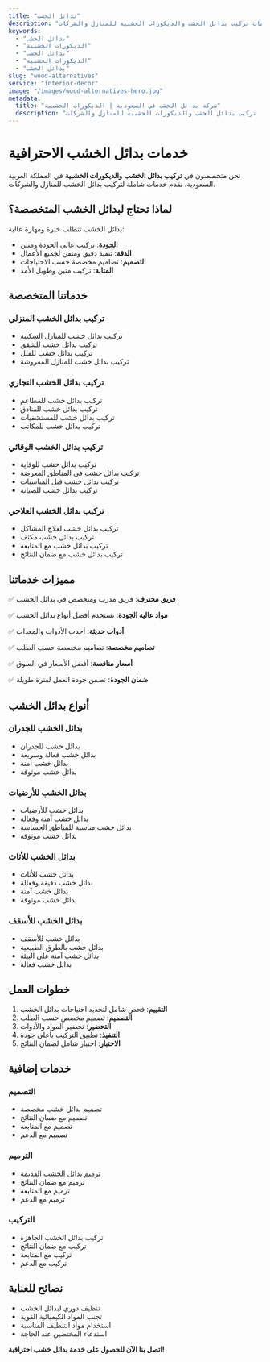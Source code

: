 ```yaml
---
title: "بدائل الخشب"
description: "خدمات تركيب بدائل الخشب والديكورات الخشبية للمنازل والشركات"
keywords:
  - "بدائل الخشب"
  - "الديكورات الخشبية"
  - "بدائل الخشب"
  - "الديكورات الخشبية"
  - "بدائل الخشب"
slug: "wood-alternatives"
service: "interior-decor"
image: "/images/wood-alternatives-hero.jpg"
metadata:
  title: "شركة بدائل الخشب في السعودية | الديكورات الخشبية"
  description: "أفضل شركة بدائل خشب في السعودية. تركيب بدائل الخشب والديكورات الخشبية للمنازل والشركات."
---
```


# خدمات بدائل الخشب الاحترافية

نحن متخصصون في **تركيب بدائل الخشب والديكورات الخشبية** في المملكة العربية السعودية، نقدم خدمات شاملة لتركيب بدائل الخشب للمنازل والشركات.

## لماذا تحتاج لبدائل الخشب المتخصصة؟

بدائل الخشب تتطلب خبرة ومهارة عالية:

- **الجودة**: تركيب عالي الجودة ومتين
- **الدقة**: تنفيذ دقيق ومتقن لجميع الأعمال
- **التصميم**: تصاميم مخصصة حسب الاحتياجات
- **المتانة**: تركيب متين وطويل الأمد

## خدماتنا المتخصصة

### تركيب بدائل الخشب المنزلي
- تركيب بدائل خشب للمنازل السكنية
- تركيب بدائل خشب للشقق
- تركيب بدائل خشب للفلل
- تركيب بدائل خشب للمنازل المفروشة

### تركيب بدائل الخشب التجاري
- تركيب بدائل خشب للمطاعم
- تركيب بدائل خشب للفنادق
- تركيب بدائل خشب للمستشفيات
- تركيب بدائل خشب للمكاتب

### تركيب بدائل الخشب الوقائي
- تركيب بدائل خشب للوقاية
- تركيب بدائل خشب في المناطق المعرضة
- تركيب بدائل خشب قبل المناسبات
- تركيب بدائل خشب للصيانة

### تركيب بدائل الخشب العلاجي
- تركيب بدائل خشب لعلاج المشاكل
- تركيب بدائل خشب مكثف
- تركيب بدائل خشب مع المتابعة
- تركيب بدائل خشب مع ضمان النتائج

## مميزات خدماتنا

✅ **فريق محترف**: فريق مدرب ومتخصص في بدائل الخشب

✅ **مواد عالية الجودة**: نستخدم أفضل أنواع بدائل الخشب

✅ **أدوات حديثة**: أحدث الأدوات والمعدات

✅ **تصاميم مخصصة**: تصاميم مخصصة حسب الطلب

✅ **أسعار منافسة**: أفضل الأسعار في السوق

✅ **ضمان الجودة**: نضمن جودة العمل لفترة طويلة

## أنواع بدائل الخشب

### بدائل الخشب للجدران
- بدائل خشب للجدران
- بدائل خشب فعالة وسريعة
- بدائل خشب آمنة
- بدائل خشب موثوقة

### بدائل الخشب للأرضيات
- بدائل خشب للأرضيات
- بدائل خشب آمنة وفعالة
- بدائل خشب مناسبة للمناطق الحساسة
- بدائل خشب موثوقة

### بدائل الخشب للأثاث
- بدائل خشب للأثاث
- بدائل خشب دقيقة وفعالة
- بدائل خشب آمنة
- بدائل خشب موثوقة

### بدائل الخشب للأسقف
- بدائل خشب للأسقف
- بدائل خشب بالطرق الطبيعية
- بدائل خشب آمنة على البيئة
- بدائل خشب فعالة

## خطوات العمل

1. **التقييم**: فحص شامل لتحديد احتياجات بدائل الخشب
2. **التصميم**: تصميم مخصص حسب الطلب
3. **التحضير**: تحضير المواد والأدوات
4. **التنفيذ**: تطبيق التركيب بأعلى جودة
5. **الاختبار**: اختبار شامل لضمان النتائج

## خدمات إضافية

### التصميم
- تصميم بدائل خشب مخصصة
- تصميم مع ضمان النتائج
- تصميم مع المتابعة
- تصميم مع الدعم

### الترميم
- ترميم بدائل الخشب القديمة
- ترميم مع ضمان النتائج
- ترميم مع المتابعة
- ترميم مع الدعم

### التركيب
- تركيب بدائل الخشب الجاهزة
- تركيب مع ضمان النتائج
- تركيب مع المتابعة
- تركيب مع الدعم

## نصائح للعناية

- تنظيف دوري لبدائل الخشب
- تجنب المواد الكيميائية القوية
- استخدام مواد التنظيف المناسبة
- استدعاء المختصين عند الحاجة

**اتصل بنا الآن للحصول على خدمة بدائل خشب احترافية!**

